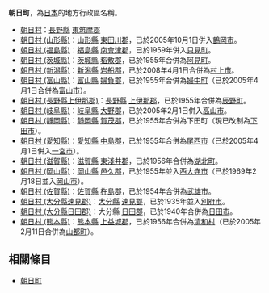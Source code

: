 '''朝日町'''，為[[日本|日本]]的地方行政區名稱。

* [[朝日村|朝日村]]：[[長野縣|長野縣]] [[東筑摩郡|東筑摩郡]]
* [[朝日村_(山形縣)|朝日村 (山形縣)]]：[[山形縣|山形縣]] [[東田川郡|東田川郡]]，已於2005年10月1日併入[[鶴岡市|鶴岡市]]。
* [[朝日村_(福島縣)|朝日村 (福島縣)]]：[[福島縣|福島縣]] [[南會津郡|南會津郡]]，已於1959年併入[[只見町|只見町]]。
* [[朝日村_(茨城縣)|朝日村 (茨城縣)]]：[[茨城縣|茨城縣]] [[稻敷郡|稻敷郡]]，已於1955年合併為[[阿見町|阿見町]]。
* [[朝日村_(新潟縣)|朝日村 (新潟縣)]]：[[新潟縣|新潟縣]] [[岩船郡|岩船郡]]，已於2008年4月1日合併為[[村上市|村上市]]。
* [[朝日村_(富山縣)|朝日村 (富山縣)]]：[[富山縣|富山縣]] [[婦負郡|婦負郡]]，已於1955年合併為[[婦中町|婦中町]]（已於2005年4月1日合併為[[富山市|富山市]]）。
* [[朝日村_(長野縣上伊那郡)|朝日村 (長野縣上伊那郡)]]：[[長野縣|長野縣]] [[上伊那郡|上伊那郡]]，已於1955年合併為[[辰野町|辰野町]]。
* [[朝日村_(岐阜縣)|朝日村 (岐阜縣)]]：[[岐阜縣|岐阜縣]] [[大野郡_(岐阜縣)|大野郡]]，已於2005年2月1日併入[[高山市|高山市]]。
* [[朝日村_(靜岡縣)|朝日村 (靜岡縣)]]：[[靜岡縣|靜岡縣]] [[賀茂郡|賀茂郡]]，已於1955年合併為下田町（現已改制為[[下田市|下田市]]）。
* [[朝日村_(愛知縣)|朝日村 (愛知縣)]]：[[愛知縣|愛知縣]] [[中島郡_(愛知縣)|中島郡]]，已於1955年合併為[[尾西市|尾西市]]（已於2005年4月1日併入[[一宮市|一宮市]]）。
* [[朝日村_(滋賀縣)|朝日村 (滋賀縣)]]：[[滋賀縣|滋賀縣]] [[東淺井郡|東淺井郡]]，已於1956年合併為[[湖北町|湖北町]]。
* [[朝日村_(岡山縣)|朝日村 (岡山縣)]]：[[岡山縣|岡山縣]] [[邑久郡|邑久郡]]，已於1955年並入[[西大寺市|西大寺市]]（已於1969年2月18日並入[[岡山市|岡山市]]）。
* [[朝日村_(佐賀縣)|朝日村 (佐賀縣)]]：[[佐賀縣|佐賀縣]] [[杵島郡|杵島郡]]，已於1954年合併為[[武雄市|武雄市]]。
* [[朝日村_(大分縣速見郡)|朝日村 (大分縣速見郡)]]：[[大分縣|大分縣]] [[速見郡|速見郡]]，已於1935年並入[[別府市|別府市]]。
* [[朝日村_(大分縣日田郡)|朝日村 (大分縣日田郡)]]：大分縣 [[日田郡|日田郡]]，已於1940年合併為[[日田市|日田市]]。
* [[朝日村_(熊本縣)|朝日村 (熊本縣)]]：[[熊本縣|熊本縣]] [[上益城郡|上益城郡]]，已於1956年合併為[[清和村|清和村]]（已於2005年2月11日合併為[[山都町|山都町]]）。

==相關條目==
*[[朝日町|朝日町]]

{{disambig|Z朝|Cat=三字日本地名消歧義}}